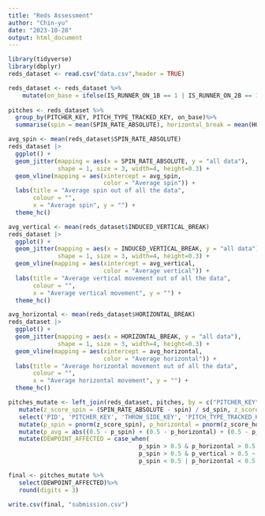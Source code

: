 ```yaml
---
title: "Reds Assessment"
author: "Chin-yu"
date: "2023-10-28"
output: html_document
---
```


```r
library(tidyverse)
library(dbplyr)
reds_dataset <- read.csv("data.csv",header = TRUE)
```

```r
reds_dataset <- reds_dataset %>%
    mutate(on_base = ifelse(IS_RUNNER_ON_1B == 1 | IS_RUNNER_ON_2B == 1 | IS_RUNNER_ON_3B == 1, "On-base", "Not-on base"))
  
pitches <- reds_dataset %>%
  group_by(PITCHER_KEY, PITCH_TYPE_TRACKED_KEY, on_base)%>%
  summarise(spin = mean(SPIN_RATE_ABSOLUTE), horizontal_break = mean(HORIZONTAL_BREAK), vertical_break = mean(INDUCED_VERTICAL_BREAK), sd_spin = sd(SPIN_RATE_ABSOLUTE), sd_horizontal_break = sd(HORIZONTAL_BREAK), sd_vertical_break = sd(INDUCED_VERTICAL_BREAK))
```
```r
avg_spin <- mean(reds_dataset$SPIN_RATE_ABSOLUTE)
reds_dataset |>
  ggplot() +
  geom_jitter(mapping = aes(x = SPIN_RATE_ABSOLUTE, y = "all data"), 
              shape = 1, size = 3, width=4, height=0.3) +
  geom_vline(mapping = aes(xintercept = avg_spin,
                           color = "Average spin")) +
  labs(title = "Average spin out of all the data", 
       colour = "",
       x = "Average spin", y = "") +
  theme_hc()

```
```r
avg_vertical <- mean(reds_dataset$INDUCED_VERTICAL_BREAK)
reds_dataset |>
  ggplot() +
  geom_jitter(mapping = aes(x = INDUCED_VERTICAL_BREAK, y = "all data"), 
              shape = 1, size = 3, width=4, height=0.3) +
  geom_vline(mapping = aes(xintercept = avg_vertical,
                           color = "Average vertical")) +
  labs(title = "Average vertical movement out of all the data", 
       colour = "",
       x = "Average vertical movement", y = "") +
  theme_hc()
```

```r
avg_horizontal <- mean(reds_dataset$HORIZONTAL_BREAK)
reds_dataset |>
  ggplot() +
  geom_jitter(mapping = aes(x = HORIZONTAL_BREAK, y = "all data"), 
              shape = 1, size = 3, width=4, height=0.3) +
  geom_vline(mapping = aes(xintercept = avg_horizontal,
                           color = "Average horizontal")) +
  labs(title = "Average horizontal movement out of all the data", 
       colour = "",
       x = "Average horizontal movement", y = "") +
  theme_hc()
```

```r
pitches_mutate <- left_join(reds_dataset, pitches, by = c("PITCHER_KEY", "PITCH_TYPE_TRACKED_KEY", "on_base"))%>%
   mutate(z_score_spin = (SPIN_RATE_ABSOLUTE - spin) / sd_spin, z_score_horizontal = (HORIZONTAL_BREAK - horizontal_break) / sd_horizontal_break, z_score_vertical = (INDUCED_VERTICAL_BREAK - vertical_break) / sd_vertical_break)%>%
   select('PID', 'PITCHER_KEY', 'THROW_SIDE_KEY', 'PITCH_TYPE_TRACKED_KEY', 'INDUCED_VERTICAL_BREAK', 'HORIZONTAL_BREAK', 'SPIN_RATE_ABSOLUTE', 'spin', 'horizontal_break', 'vertical_break', 'sd_spin', 'sd_horizontal_break', 'sd_vertical_break', 'z_score_spin', 'z_score_horizontal', 'z_score_vertical')%>%
   mutate(p_spin = pnorm(z_score_spin), p_horizontal = pnorm(z_score_horizontal), p_vertical = pnorm(z_score_vertical))%>%
   mutate(p_avg = abs((0.5 - p_spin) + (0.5 - p_horizontal) + (0.5 - p_vertical))/3)%>%
   mutate(DEWPOINT_AFFECTED = case_when(
                                     p_spin > 0.5 & p_horizontal > 0.5 ~ 0,
                                     p_spin > 0.5 & p_vertical > 0.5 ~ 0,
                                     p_spin < 0.5 | p_horizontal < 0.5 | p_vertical < 0.5 ~                                            p_avg))
```


```r
final <- pitches_mutate %>%
   select(DEWPOINT_AFFECTED)%>%
   round(digits = 3)
```

```r
write.csv(final, "submission.csv")
```